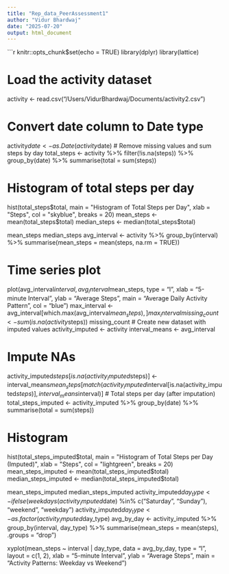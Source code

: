 ```yaml
---
title: "Rep_data_PeerAssessment1"
author: "Vidur Bhardwaj"
date: "2025-07-20"
output: html_document
---
```


```r
knitr::opts_chunk$set(echo = TRUE)
library(dplyr)
library(lattice)

# Load the activity dataset
activity <- read.csv("/Users/VidurBhardwaj/Documents/activity2.csv")

# Convert date column to Date type
activity$date <- as.Date(activity$date)
# Remove missing values and sum steps by day
total_steps <- activity %>%
  filter(!is.na(steps)) %>%
  group_by(date) %>%
  summarise(total = sum(steps))

# Histogram of total steps per day
hist(total_steps$total, main = "Histogram of Total Steps per Day",
     xlab = "Steps", col = "skyblue", breaks = 20)
mean_steps <- mean(total_steps$total)
median_steps <- median(total_steps$total)

mean_steps
median_steps
avg_interval <- activity %>%
  group_by(interval) %>%
  summarise(mean_steps = mean(steps, na.rm = TRUE))

# Time series plot
plot(avg_interval$interval, avg_interval$mean_steps, type = "l",
     xlab = "5-minute Interval", ylab = "Average Steps",
     main = "Average Daily Activity Pattern", col = "blue")
max_interval <- avg_interval[which.max(avg_interval$mean_steps), ]
max_interval
missing_count <- sum(is.na(activity$steps))
missing_count
# Create new dataset with imputed values
activity_imputed <- activity
interval_means <- avg_interval

# Impute NAs
activity_imputed$steps[is.na(activity_imputed$steps)] <- interval_means$mean_steps[
  match(activity_imputed$interval[is.na(activity_imputed$steps)], interval_means$interval)
]
# Total steps per day (after imputation)
total_steps_imputed <- activity_imputed %>%
  group_by(date) %>%
  summarise(total = sum(steps))

# Histogram
hist(total_steps_imputed$total, main = "Histogram of Total Steps per Day (Imputed)",
     xlab = "Steps", col = "lightgreen", breaks = 20)
mean_steps_imputed <- mean(total_steps_imputed$total)
median_steps_imputed <- median(total_steps_imputed$total)

mean_steps_imputed
median_steps_imputed
activity_imputed$day_type <- ifelse(weekdays(activity_imputed$date) %in% c("Saturday", "Sunday"),
                                    "weekend", "weekday")
activity_imputed$day_type <- as.factor(activity_imputed$day_type)
avg_by_day <- activity_imputed %>%
  group_by(interval, day_type) %>%
  summarise(mean_steps = mean(steps), .groups = "drop")

xyplot(mean_steps ~ interval | day_type, data = avg_by_day,
       type = "l", layout = c(1, 2),
       xlab = "5-minute Interval", ylab = "Average Steps",
       main = "Activity Patterns: Weekday vs Weekend")

